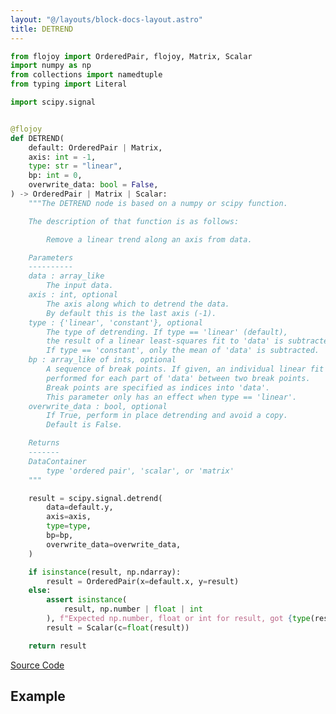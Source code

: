 ```yaml
---
layout: "@/layouts/block-docs-layout.astro"
title: DETREND
---
```



<PythonDocsDisplay docstring={docstring} />

```python
from flojoy import OrderedPair, flojoy, Matrix, Scalar
import numpy as np
from collections import namedtuple
from typing import Literal

import scipy.signal


@flojoy
def DETREND(
    default: OrderedPair | Matrix,
    axis: int = -1,
    type: str = "linear",
    bp: int = 0,
    overwrite_data: bool = False,
) -> OrderedPair | Matrix | Scalar:
    """The DETREND node is based on a numpy or scipy function.

    The description of that function is as follows:

        Remove a linear trend along an axis from data.

    Parameters
    ----------
    data : array_like
        The input data.
    axis : int, optional
        The axis along which to detrend the data.
        By default this is the last axis (-1).
    type : {'linear', 'constant'}, optional
        The type of detrending. If type == 'linear' (default),
        the result of a linear least-squares fit to 'data' is subtracted from 'data'.
        If type == 'constant', only the mean of 'data' is subtracted.
    bp : array_like of ints, optional
        A sequence of break points. If given, an individual linear fit is
        performed for each part of 'data' between two break points.
        Break points are specified as indices into 'data'.
        This parameter only has an effect when type == 'linear'.
    overwrite_data : bool, optional
        If True, perform in place detrending and avoid a copy.
        Default is False.

    Returns
    -------
    DataContainer
        type 'ordered pair', 'scalar', or 'matrix'
    """

    result = scipy.signal.detrend(
        data=default.y,
        axis=axis,
        type=type,
        bp=bp,
        overwrite_data=overwrite_data,
    )

    if isinstance(result, np.ndarray):
        result = OrderedPair(x=default.x, y=result)
    else:
        assert isinstance(
            result, np.number | float | int
        ), f"Expected np.number, float or int for result, got {type(result)}"
        result = Scalar(c=float(result))

    return result

```

[Source Code](https://github.com/flojoy-ai/blocks/blob/main/blocks/SCIPY/SIGNAL/DETREND/DETREND.py)

## Example

